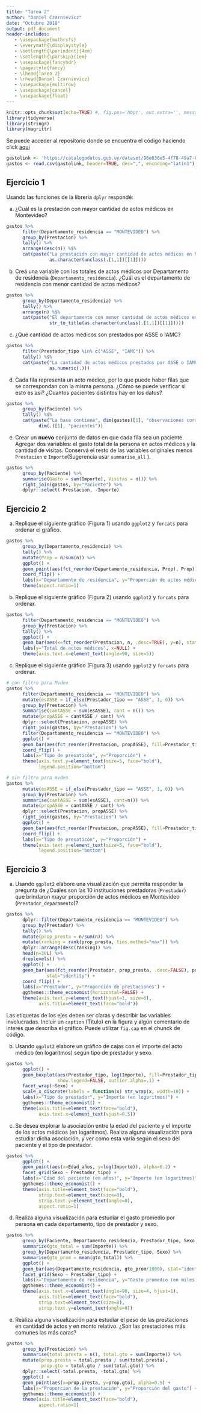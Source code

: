 ```yaml
---
title: "Tarea 2"
author: "Daniel Czarnievicz"
date: "Octubre 2018"
output: pdf_document
header-includes:
   - \usepackage{mathrsfs}
   - \everymath{\displaystyle}
   - \setlength{\parindent}{4em}
   - \setlength{\parskip}{1em}
   - \usepackage{fancyhdr}
   - \pagestyle{fancy}
   - \lhead{Tarea 2}
   - \rhead{Daniel Czarnievicz}
   - \usepackage{multirow}
   - \usepackage{cancel}
   - \usepackage{float}
---
```


```r
knitr::opts_chunk$set(echo=TRUE) #, fig.pos='hbpt', out.extra='', message=FALSE, warning=FALSE)
library(tidyverse)
library(stringr)
library(magrittr)
```

Se puede acceder al repositorio donde se encuentra el código haciendo click [aqui](https://github.com/daczarne/rep_research/blob/master/tarea2.Rmd)

```r
gastolink <- 'https://catalogodatos.gub.uy/dataset/96e636e5-4f78-49a7-8e14-60e90173a0c0/resource/936ac9e6-b0f6-424a-9b53-ee408a91fd6f/download/datos_gastos-por-actos-mdicos-2016.csv'
gastos <- read.csv(gastolink, header=TRUE, dec=",", encoding="latin1") %>% as_tibble()
```

## Ejercicio 1

Usando las funciones de la librería `dplyr` respondé:  

a. ¿Cuál es la prestación con mayor cantidad de actos médicos en Montevideo?      

```r
gastos %>%
      filter(Departamento_residencia == "MONTEVIDEO") %>%
      group_by(Prestacion) %>%
      tally() %>%
      arrange(desc(n)) %$%
      cat(paste("La prestación con mayor cantidad de actos médicos en Montevideo es", 
                as.character(unclass(.[1,1])[[1]])))
```

b. Creá una variable con los totales de actos médicos por Departamento de residencia (`Departamento_residencia`). ¿Cuál es el departamento de residencia con menor cantidad de actos médicos?      

```r
gastos %>%
      group_by(Departamento_residencia) %>%
      tally() %>%
      arrange(n) %$%
      cat(paste("El departamento con menor cantidad de actos médicos es", 
                str_to_title(as.character(unclass(.[1,1])[[1]]))))
```

c. ¿Qué cantidad de actos médicos son prestados por ASSE o IAMC?       

```r
gastos %>%
      filter(Prestador_tipo %in% c("ASSE", "IAMC")) %>%
      tally() %$%
      cat(paste("La cantidad de actos médicos prestados por ASSE o IAMC es de", 
                as.numeric(.)))
```

\newpage

d. Cada fila representa un acto médico, por lo que puede haber filas que se correspondan con la misma persona. ¿Cómo se puede verificar si esto es así? ¿Cuantos pacientes distintos hay en los datos?

```r
gastos %>%
      group_by(Paciente) %>%
      tally() %$%
      cat(paste("La base contiene", dim(gastos)[1], "observaciones correspondientes a",
            dim(.)[1], "pacientes"))
```

e. Crear un **nuevo** conjunto de datos en que cada fila sea un paciente. Agregar dos variables:  el gasto total de la persona en actos médicos y la cantidad de visitas. Conservá el resto de las variables originales menos `Prestacion` e `Importe`(Sugerencia usar `summarise_all` ).

```r
gastos %>%
      group_by(Paciente) %>%
      summarise(Gasto = sum(Importe), Visitas = n()) %>%
      right_join(gastos, by="Paciente") %>%
      dplyr::select(-Prestacion, -Importe)
```

\newpage

## Ejercicio 2

a. Replique el siguiente gráfico (Figura 1) usando `ggplot2` y `forcats` para ordenar el gráfico.

```r
gastos %>%
      group_by(Departamento_residencia) %>%
      tally() %>%
      mutate(Prop = n/sum(n)) %>%
      ggplot() +
      geom_point(aes(fct_reorder(Departamento_residencia, Prop), Prop)) +
      coord_flip() +
      labs(x="Departamento de residencia", y="Proporción de actos médicos") +
      theme(aspect.ratio=1)
```

\newpage

b. Replique el siguiente gráfico (Figura 2) usando `ggplot2` y `forcats` para ordenar.

```r
gastos %>%
      filter(Departamento_residencia == "MONTEVIDEO") %>%
      group_by(Prestacion) %>%
      tally() %>%
      ggplot() +
      geom_bar(aes(x=fct_reorder(Prestacion, n, .desc=TRUE), y=n), stat="identity") +
      labs(y="Total de actos médicos", x=NULL) +
      theme(axis.text.x=element_text(angle=90, size=5))
```

\newpage

c. Replique el siguiente gráfico (Figura 3) usando `ggplot2` y `forcats` para ordenar.

```r
# con filtro para Mvdeo
gastos %>%
      filter(Departamento_residencia == "MONTEVIDEO") %>%
      mutate(esASSE = if_else(Prestador_tipo == "ASSE", 1, 0)) %>%
      group_by(Prestacion) %>%
      summarise(cantASSE = sum(esASSE), cant = n()) %>%
      mutate(propASSE = cantASSE / cant) %>%
      dplyr::select(Prestacion, propASSE) %>%
      right_join(gastos, by="Prestacion") %>%
      filter(Departamento_residencia == "MONTEVIDEO") %>%
      ggplot() +
      geom_bar(aes(fct_reorder(Prestacion, propASSE), fill=Prestador_tipo), position="fill") +
      coord_flip() +
      labs(x="Tipo de presaticón", y="Proporción") +
      theme(axis.text.y=element_text(size=5, face="bold"),
            legend.position="bottom")
```

```r
# sin filtro para mvdeo
gastos %>%
      mutate(esASSE = if_else(Prestador_tipo == "ASSE", 1, 0)) %>%
      group_by(Prestacion) %>%
      summarise(cantASSE = sum(esASSE), cant=n()) %>%
      mutate(propASSE = cantASSE / cant) %>%
      dplyr::select(Prestacion, propASSE) %>%
      right_join(gastos, by="Prestacion") %>%
      ggplot() +
      geom_bar(aes(fct_reorder(Prestacion, propASSE), fill=Prestador_tipo), position="fill") +
      coord_flip() +
      labs(x="Tipo de presaticón", y="Proporción") +
      theme(axis.text.y=element_text(size=5, face="bold"),
            legend.position="bottom")
```

\newpage

## Ejercicio 3

a. Usando `ggplot2` elabore una visualización que permita responder la pregunta de ¿Cuáles son las 10 instituciones prestadoras (`Prestador`) que brindaron mayor proporción de actos médicos en Montevideo (`Prestador_deparamento`)?

```r
gastos %>%
      dplyr::filter(Departamento_residencia == "MONTEVIDEO") %>%
      group_by(Prestador) %>%
      tally() %>%
      mutate(prop_presta = n/sum(n)) %>%
      mutate(ranking = rank(prop_presta, ties.method="max")) %>%
      dplyr::arrange(desc(ranking)) %>%
      head(n=30L) %>%
      droplevels() %>%
      ggplot() +
      geom_bar(aes(fct_reorder(Prestador, prop_presta, .desc=FALSE), prop_presta),
               stat="identity") +
      coord_flip() +
      labs(x="Prestador", y="Proporción de prestaciones") +
      ggthemes::theme_economist(horizontal=FALSE) +
      theme(axis.text.y=element_text(hjust=1, size=6),
            axis.title=element_text(face="bold"))
```

Las etiquetas de los ejes deben ser claras y describir las variables involucradas. Incluir un `caption` (Título) en la figura y algún comentario de interés que describa el gráfico. Puede utilizar `fig.cap` en el chunck de código. 

b. Usando `ggplot2` elabore un gráfico de cajas con el importe del acto médico (en logaritmos) según tipo de prestador y sexo. 

```r
gastos %>%
      ggplot() +
      geom_boxplot(aes(Prestador_tipo, log(Importe), fill=Prestador_tipo),
                   show.legend=FALSE, outlier.alpha=.1) +
      facet_wrap(~Sexo) +
      scale_x_discrete(labels = function(x) str_wrap(x, width=10)) +
      labs(x="Tipo de prestador", y="Importe (en logaritmos)") +
      ggthemes::theme_economist() +
      theme(axis.title=element_text(face="bold"),
            axis.text.x=element_text(vjust=0.5))
```


\newpage

c. Se desea explorar la asociación entre la edad del paciente y el importe de los actos médicos (en logaritmos). Realiza alguna visualización para estudiar dicha asociación, y ver como esta varía según el sexo del paciente y el tipo de prestador.


```r
gastos %>%
      ggplot() +
      geom_point(aes(x=Edad_años, y=log(Importe)), alpha=0.2) +
      facet_grid(Sexo ~ Prestador_tipo) +
      labs(x="Edad del paciente (en años)", y="Importe (en logaritmos)") +
      ggthemes::theme_economist() +
      theme(axis.title=element_text(face="bold"),
            strip.text=element_text(size=8),
            strip.text.y=element_text(angle=0),
            aspect.ratio=1)
```

\newpage

d. Realiza alguna visualización para estudiar el gasto promedio por persona en cada departamento, tipo de prestador y sexo. 

```r
gastos %>%
      group_by(Paciente, Departamento_residencia, Prestador_tipo, Sexo) %>%
      summarize(gto_total = sum(Importe)) %>%
      group_by(Departamento_residencia, Prestador_tipo, Sexo) %>%
      summarise(gto_prom = mean(gto_total)) %>%
      ggplot() +
      geom_bar(aes(Departamento_residencia, gto_prom/1000), stat="identity") +
      facet_grid(Sexo ~ Prestador_tipo) +
      labs(x="Departamento de residencia", y="Gasto promedio (en miles)") +
      ggthemes::theme_economist() +
      theme(axis.text.x=element_text(angle=90, size=4, hjust=1),
            axis.title=element_text(face="bold"),
            strip.text=element_text(size=8),
            strip.text.y=element_text(angle=0))
```

\newpage

e. Realiza alguna visualización para estudiar el peso de las prestaciones en cantidad de actos y en monto relativo. ¿Son las prestaciones más comunes las más caras?

```r
gastos %>%
      group_by(Prestacion) %>%
      summarise(total.presta = n(), total.gto = sum(Importe)) %>%
      mutate(prop.presta = total.presta / sum(total.presta), 
             prop.gto = total.gto / sum(total.gto)) %>%
      dplyr::select(-total.presta, -total.gto) %>%
      ggplot() +
      geom_point(aes(x=prop.presta, y=prop.gto), alpha=0.5) +
      labs(x="Proporción de la prestación", y="Proporción del gasto") +
      ggthemes::theme_economist() +
      theme(axis.title=element_text(face="bold"),
            aspect.ratio=1)
```














